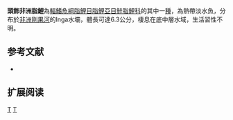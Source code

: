 {{Speciesbox 
| genus = Brycinus
| species = comptus
| status = DD
| status_system = IUCN3.1
| authority =  [[Roberts|Roberts]] & [[Stewart|Stewart]], 1976
| synonyms = *''Alestes comptus''<br /><small>Roberts & Stewart, 1976</small>
}}
'''頭飾非洲脂鯉'''為[[輻鰭魚綱|輻鰭魚綱]][[脂鯉目|脂鯉目]][[脂鯉亞目|脂鯉亞目]][[鮭脂鯉科|鮭脂鯉科]]的其中一[[種|種]]，為熱帶淡水魚，分布於[[非洲|非洲]][[剛果河|剛果河]]的Inga水壩，體長可達6.3公分，棲息在底中層水域，生活習性不明。

==参考文献==
{{refbegin}}
*{{FishBase_species|genus=Brycinus|species=comptus|year=2014|month=1}}
{{refend}}

== 扩展阅读 ==
{{refbegin}}
{{wikispecies-inline|Brycinus comptus|頭飾非洲脂鯉}}
{{refend}}

{{Taxonbar|from=Q10404805}}

[[Category:IUCN红色名录数据缺乏物种|T]]
[[Category:非洲脂鯉屬|T]]


{{魚類小作品}}